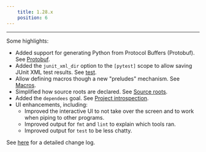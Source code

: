```yaml
---
    title: 1.28.x
    position: 6
---
```


---

Some highlights:

- Added support for generating Python from Protocol Buffers (Protobuf). See [Protobuf](../../codegen/protobuf-and-grpc.mdx).
- Added the `junit_xml_dir` option to the `[pytest]` scope to allow saving JUnit XML test results. See [test](../../python/goals/test.mdx).
- Allow defining macros though a new "preludes" mechanism. See [Macros](../../writing-plugins/macros.mdx).
- Simplified how source roots are declared. See [Source roots](../../using-pants/concepts/source-roots.mdx).
- Added the `dependees` goal. See [Project introspection](../../using-pants/project-introspection.mdx).
- UI enhancements, including:
  - Improved the interactive UI to not take over the screen and to work when piping to other programs.
  - Improved output for `fmt` and `lint` to explain which tools ran.
  - Improved output for `test` to be less chatty.

See [here](https://github.com/pantsbuild/pants/blob/master/src/python/pants/notes/1.28.x.rst) for a detailed change log.
